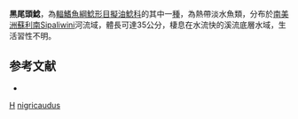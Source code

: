 {{Speciesbox
| taxon = Cephalosilurus nigricaudus
| binomial_authority = [[Mees|Mees]], 1974
| status = NE
| status_system = IUCN3.1
| synonyms = *''Pseudopimelodus nigricauda'',　<small>Mees, 1974</small> 
}}
'''黑尾頭鯰'''，為[[輻鰭魚綱|輻鰭魚綱]][[鯰形目|鯰形目]][[擬油鯰科|擬油鯰科]]的其中一[[種|種]]，為熱帶淡水魚類，分布於[[南美洲|南美洲]][[蘇利南|蘇利南]]Sipaliwini河流域，體長可達35公分，棲息在水流快的溪流底層水域，生活習性不明。

==参考文献==
*{{FishBase_species|genus=Cephalosilurus|species=nigricaudus|year=2015|month=4}}

{{Taxonbar}}
[[Category:1974年描述的鱼类|H]]
[[Category:頭鯰屬|nigricaudus]]